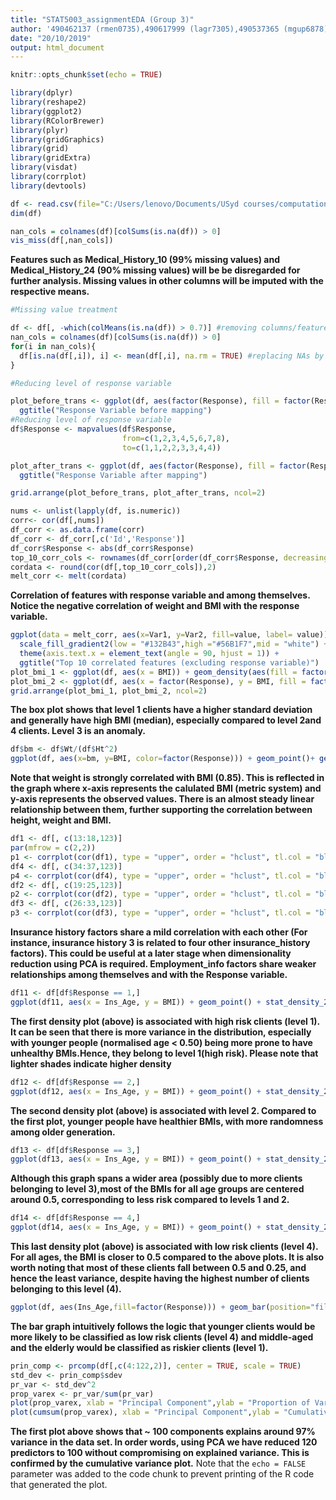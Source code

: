 ```yaml
---
title: "STAT5003_assignmentEDA (Group 3)"
author: '490462137 (rmen0735),490617999 (lagr7305),490537365 (mgup6878),490609961 (grad0149)'
date: "20/10/2019"
output: html_document
---
```


```r
knitr::opts_chunk$set(echo = TRUE)
```


```r
library(dplyr)
library(reshape2)
library(ggplot2)
library(RColorBrewer)
library(plyr)
library(gridGraphics)
library(grid)
library(gridExtra)
library(visdat)
library(corrplot)
library(devtools)
```
```r
df <- read.csv(file="C:/Users/lenovo/Documents/USyd courses/computational statistics/assignment2/train.csv", header=TRUE, sep=",")
dim(df)
```

```r
nan_cols = colnames(df)[colSums(is.na(df)) > 0]
vis_miss(df[,nan_cols])
```
**Features such as Medical_History_10 (99% missing values) and Medical_History_24 (90% missing values) will be be disregarded for further analysis. Missing values in other columns will be imputed with the respective means.**
```r
#Missing value treatment

df <- df[, -which(colMeans(is.na(df)) > 0.7)] #removing columns/features that have more than 70% of their values missing.
nan_cols = colnames(df)[colSums(is.na(df)) > 0]
for(i in nan_cols){
  df[is.na(df[,i]), i] <- mean(df[,i], na.rm = TRUE) #replacing NAs by the mean of the remaining values of the respective columns.
}

#Reducing level of response variable

plot_before_trans <- ggplot(df, aes(factor(Response), fill = factor(Response))) + geom_bar() + 
  ggtitle("Response Variable before mapping")
#Reducing level of response variable
df$Response <- mapvalues(df$Response, 
                         from=c(1,2,3,4,5,6,7,8), 
                         to=c(1,1,2,2,3,3,4,4))

plot_after_trans <- ggplot(df, aes(factor(Response), fill = factor(Response))) + geom_bar() + 
  ggtitle("Response Variable after mapping")
```
```r
grid.arrange(plot_before_trans, plot_after_trans, ncol=2)
```

```r
nums <- unlist(lapply(df, is.numeric))
corr<- cor(df[,nums])
df_corr <- as.data.frame(corr)
df_corr <- df_corr[,c('Id','Response')]
df_corr$Response <- abs(df_corr$Response)
top_10_corr_cols <- rownames(df_corr[order(df_corr$Response, decreasing = TRUE),])[1:11]
cordata <- round(cor(df[,top_10_corr_cols]),2)
melt_corr <- melt(cordata)
```
**Correlation of features with response variable and among themselves. Notice the negative correlation of weight and BMI with the response variable.**
```r
ggplot(data = melt_corr, aes(x=Var1, y=Var2, fill=value, label= value))+ geom_tile() + 
  scale_fill_gradient2(low = "#132B43",high ="#56B1F7",mid = "white") + geom_text() +
  theme(axis.text.x = element_text(angle = 90, hjust = 1)) +
  ggtitle("Top 10 correlated features (excluding response variable)")
plot_bmi_1 <- ggplot(df, aes(x = BMI)) + geom_density(aes(fill = factor(Response),color = factor(Response)), alpha = 0.6)
plot_bmi_2 <- ggplot(df, aes(x = factor(Response), y = BMI, fill = factor(Response))) + geom_boxplot() 
grid.arrange(plot_bmi_1, plot_bmi_2, ncol=2)
```
**The box plot shows that level 1 clients have a higher standard deviation and generally have high BMI (median), especially compared to level 2and 4 clients. Level 3 is an anomaly.**
```r
df$bm <- df$Wt/(df$Ht^2)
ggplot(df, aes(x=bm, y=BMI, color=factor(Response))) + geom_point()+ geom_smooth(method=lm,se=FALSE, fullrange=TRUE)+ labs(title="BMI (observed vs. derived (metric system))",x="Weight/(Height^2)", y = "BMI (given)") +  xlim(0,1) + theme_classic()
```
**Note that weight is strongly correlated with BMI (0.85). This is reflected in the graph where x-axis represents the calulated BMI (metric system) and y-axis represents the observed values. There is an almost steady linear relationship between them, further supporting the correlation between height, weight and BMI.**
```r

df1 <- df[, c(13:18,123)] 
par(mfrow = c(2,2))
p1 <- corrplot(cor(df1), type = "upper", order = "hclust", tl.col = "black", tl.srt = 45)
df4 <- df[, c(34:37,123)] 
p4 <- corrplot(cor(df4), type = "upper", order = "hclust", tl.col = "black", tl.srt = 45)
df2 <- df[, c(19:25,123)]
p2 <- corrplot(cor(df2), type = "upper", order = "hclust", tl.col = "black", tl.srt = 45)
df3 <- df[, c(26:33,123)]  
p3 <- corrplot(cor(df3), type = "upper", order = "hclust", tl.col = "black", tl.srt = 45)
```
**Insurance history factors share a mild correlation with each other (For instance, insurance history 3 is related to four other insurance_history factors). This could be useful at a later stage when dimensionality reduction using PCA is required. Employment_info factors share weaker relationships among themselves and with the Response variable.** 


```r
df11 <- df[df$Response == 1,]
ggplot(df11, aes(x = Ins_Age, y = BMI)) + geom_point() + stat_density_2d(aes(fill = ..level..),geom="polygon") + xlab("Normalised age")
```
**The first density plot (above) is associated with high risk clients (level 1). It can be seen that there is more variance in the distribution, especially with younger people (normalised age < 0.50) being more prone to have unhealthy BMIs.Hence, they belong to level 1(high risk). Please note that lighter shades indicate higher density**
```r
df12 <- df[df$Response == 2,]
ggplot(df12, aes(x = Ins_Age, y = BMI)) + geom_point() + stat_density_2d(aes(fill = ..level..),geom="polygon") + xlab("Normalised age")
```
**The second density plot (above) is associated with level 2. Compared to the first plot, younger people have healthier BMIs, with more randomness among older generation.**
```r
df13 <- df[df$Response == 3,]
ggplot(df13, aes(x = Ins_Age, y = BMI)) + geom_point() + stat_density_2d(aes(fill = ..level..),geom="polygon") + xlab("Normalised age")
```
**Although this graph spans a wider area (possibly due to more clients belonging to level 3),most of the BMIs for all age groups are centered around 0.5, corresponding to less risk compared to levels 1 and 2.**
```r
df14 <- df[df$Response == 4,]
ggplot(df14, aes(x = Ins_Age, y = BMI)) + geom_point() + stat_density_2d(aes(fill = ..level..),geom="polygon") + xlab("Normalised age")
```
**This last density plot (above) is associated with low risk clients (level 4). For all ages, the BMI is closer to 0.5 compared to the above plots. It is also worth noting that most of these clients fall between 0.5 and 0.25, and hence the least variance, despite having the highest number of clients belonging to this level (4).**
```r
ggplot(df, aes(Ins_Age,fill=factor(Response))) + geom_bar(position="fill") + labs(title = "Distribution of Response classes with respect to Age", x = "Normalised age", y = "Frequency")
```
**The bar graph intuitively follows the logic that younger clients would be more likely to be classified as low risk clients (level 4) and middle-aged and the elderly would be classified as riskier clients (level 1).**

```r
prin_comp <- prcomp(df[,c(4:122,2)], center = TRUE, scale = TRUE)
std_dev <- prin_comp$sdev
pr_var <- std_dev^2
prop_varex <- pr_var/sum(pr_var)
plot(prop_varex, xlab = "Principal Component",ylab = "Proportion of Variance Explained",type = "b")
plot(cumsum(prop_varex), xlab = "Principal Component",ylab = "Cumulative Proportion of Variance Explained",type = "b")
```
**The first plot above shows that ~ 100 components explains around 97% variance in the data set. In order words, using PCA we have reduced 120 predictors to 100 without compromising on explained variance. This is confirmed by the  cumulative variance plot.**
Note that the `echo = FALSE` parameter was added to the code chunk to prevent printing of the R code that generated the plot.
